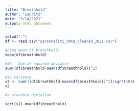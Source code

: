 ```yaml
---
title: "Breathhold"
author: "Laurits"
date: "9/14/2021"
output: html_document
---
```

```r
setwd(".")
df <- read.csv("personality_data_cleaned_2021.csv")
```

```r
#Find mean of breathhold
mean(df$breathhold)

#SS - Sum of squared deviance
sum((df$breathhold-mean(df$breathhold))^2)

#s2 variance
s2 <- sum(((df$breathhold-mean(df$breathhold))^2)/sqrt(48))
s2

#s standard deviation   

sqrt(s2)-mean(df$breathhold)

```


